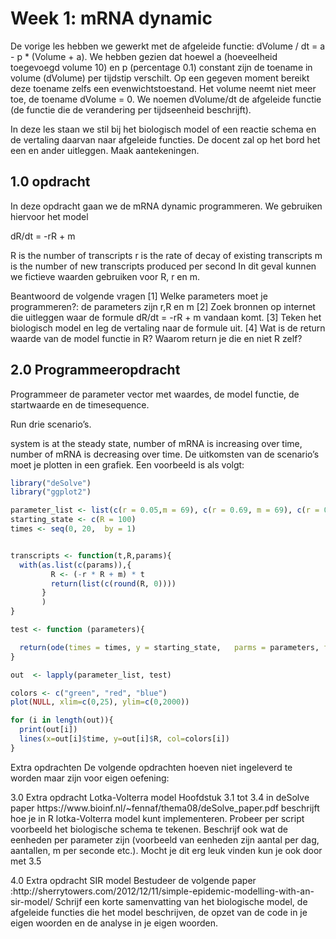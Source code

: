 # Week 1: mRNA dynamic

De vorige les hebben we gewerkt met de afgeleide functie: dVolume / dt = a - p * (Volume + a). We hebben gezien dat hoewel a (hoeveelheid toegevoegd volume 10) en p (percentage 0.1) constant zijn de toename in volume (dVolume) per tijdstip verschilt. Op een gegeven moment bereikt deze toename zelfs een evenwichtstoestand. Het volume neemt niet meer toe, de toename dVolume = 0. We noemen dVolume/dt de afgeleide functie (de functie die de verandering per tijdseenheid beschrijft).

In deze les staan we stil bij het biologisch model of een reactie schema en de vertaling daarvan naar afgeleide functies. De docent zal op het bord het een en ander uitleggen. Maak aantekeningen.



## 1.0 opdracht
In deze opdracht gaan we de mRNA dynamic programmeren. We gebruiken hiervoor het model

dR/dt = -rR + m

R is the number of transcripts
r is the rate of decay of existing transcripts
m is the number of new transcripts produced per second
In dit geval kunnen we fictieve waarden gebruiken voor R, r en m.

Beantwoord de volgende vragen
[1] Welke parameters moet je programmeren?: de parameters zijn r,R en m
[2] Zoek bronnen op internet die uitleggen waar de formule dR/dt = -rR + m vandaan komt.
[3] Teken het biologisch model en leg de vertaling naar de formule uit.
[4] Wat is de return waarde van de model functie in R? Waarom return je die en niet R zelf?



## 2.0 Programmeeropdracht
Programmeer de parameter vector met waardes, de model functie, de startwaarde en de timesequence.

Run drie scenario’s.

system is at the steady state,
number of mRNA is increasing over time,
number of mRNA is decreasing over time.
De uitkomsten van de scenario’s moet je plotten in een grafiek. Een voorbeeld is als volgt:

```r
library("deSolve")
library("ggplot2")

parameter_list <- list(c(r = 0.05,m = 69), c(r = 0.69, m = 69), c(r = 0.8,m = 69))
starting_state <- c(R = 100)
times <- seq(0, 20,  by = 1)


transcripts <- function(t,R,params){
  with(as.list(c(params)),{
         R <- (-r * R + m) * t
         return(list(c(round(R, 0))))
       }
       )
}

test <- function (parameters){

  return(ode(times = times, y = starting_state,   parms = parameters, func = transcripts, method = "euler"))
}

out  <- lapply(parameter_list, test)

colors <- c("green", "red", "blue")
plot(NULL, xlim=c(0,25), ylim=c(0,2000))

for (i in length(out)){
  print(out[i])
  lines(x=out[i]$time, y=out[i]$R, col=colors[i])
}


```




Extra opdrachten
De volgende opdrachten hoeven niet ingeleverd te worden maar zijn voor eigen oefening:

3.0 Extra opdracht Lotka-Volterra model
Hoofdstuk 3.1 tot 3.4 in deSolve paper https://www.bioinf.nl/~fennaf/thema08/deSolve_paper.pdf beschrijft hoe je in R lotka-Volterra model kunt implementeren. Probeer per script voorbeeld het biologische schema te tekenen. Beschrijf ook wat de eenheden per parameter zijn (voorbeeld van eenheden zijn aantal per dag, aantallen, m per seconde etc.). Mocht je dit erg leuk vinden kun je ook door met 3.5

4.0 Extra opdracht SIR model
Bestudeer de volgende paper :http://sherrytowers.com/2012/12/11/simple-epidemic-modelling-with-an-sir-model/ Schrijf een korte samenvatting van het biologische model, de afgeleide functies die het model beschrijven, de opzet van de code in je eigen woorden en de analyse in je eigen woorden.
